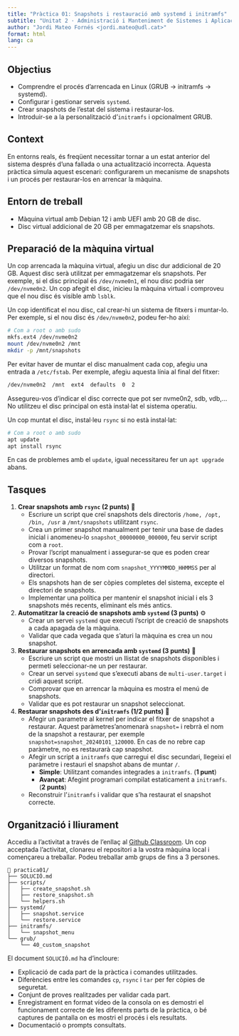 ```yaml
---
title: "Pràctica 01: Snapshots i restauració amb systemd i initramfs"
subtitle: "Unitat 2 · Administració i Manteniment de Sistemes i Aplicacions (AMSA)"
author: "Jordi Mateo Fornés <jordi.mateo@udl.cat>"
format: html
lang: ca
---
```


## Objectius
- Comprendre el procés d'arrencada en Linux (GRUB → initramfs → systemd).
- Configurar i gestionar serveis `systemd`.
- Crear snapshots de l’estat del sistema i restaurar-los.
- Introduir-se a la personalització d’`initramfs` i opcionalment GRUB.

## Context

En entorns reals, és freqüent necessitar tornar a un estat anterior del sistema després d’una fallada o una actualització incorrecta. Aquesta pràctica simula aquest escenari: configurarem un mecanisme de snapshots i un procés per restaurar-los en arrencar la màquina.

## Entorn de treball
- Màquina virtual amb Debian 12 i amb UEFI amb 20 GB de disc.
- Disc virtual addicional de 20 GB per emmagatzemar els snapshots.

## Preparació de la màquina virtual

Un cop arrencada la màquina virtual, afegiu un disc dur addicional de 20 GB. Aquest disc serà utilitzat per emmagatzemar els snapshots. Per exemple, si el disc principal és `/dev/nvme0n1`, el nou disc podria ser `/dev/nvme0n2`. Un cop afegit el disc, inicieu la màquina virtual i comproveu que el nou disc és visible amb `lsblk`.

Un cop identificat el nou disc, cal crear-hi un sistema de fitxers i muntar-lo. Per exemple, si el nou disc és `/dev/nvme0n2`, podeu fer-ho així:

```bash
# Com a root o amb sudo
mkfs.ext4 /dev/nvme0n2
mount /dev/nvme0n2 /mnt
mkdir -p /mnt/snapshots
```

Per evitar haver de muntar el disc manualment cada cop, afegiu una entrada a `/etc/fstab`. Per exemple, afegiu aquesta línia al final del fitxer:

```bash
/dev/nvme0n2  /mnt  ext4  defaults  0  2
```

:::{.callout-warning title="Advertència"}
Assegureu-vos d'indicar el disc correcte que pot ser nvme0n2, sdb, vdb,... No utilitzeu el disc principal on està instal·lat el sistema operatiu.
:::



Un cop muntat el disc, instal·leu `rsync` si no està instal·lat:

```bash
# Com a root o amb sudo
apt update
apt install rsync
```

En cas de problemes amb el `update`, igual necessitareu fer un `apt upgrade` abans.


## Tasques

1. **Crear snapshots amb `rsync` (2 punts)** 📝
   - Escriure un script que creï snapshots dels directoris `/home, /opt, /bin, /usr`  a `/mnt/snapshots` utilitzant `rsync`.
   - Crea un primer snapshot manualment per tenir una base de dades inicial i anomeneu-lo `snapshot_00000000_000000`, feu servir script com a `root`.
   - Provar l’script manualment i assegurar-se que es poden crear diversos snapshots.
   - Utilitzar un format de nom com `snapshot_YYYYMMDD_HHMMSS` per al directori. 
   - Els snapshots han de ser còpies completes del sistema, excepte el directori de snapshots.
   - Implementar una política per mantenir el snapshot inicial i els 3 snapshots més recents, eliminant els més antics.
  
2. **Automatitzar la creació de snapshots amb `systemd` (3 punts)** ⚙️
   - Crear un servei `systemd` que executi l’script de creació de snapshots a cada apagada de la màquina.
   - Validar que cada vegada que s’aturi la màquina es crea un nou snapshot.

3. **Restaurar snapshots en arrencada amb `systemd` (3 punts)** 🔄
    - Escriure un script que mostri un llistat de snapshots disponibles i permeti seleccionar-ne un per restaurar.
    - Crear un servei `systemd` que s’executi abans de `multi-user.target` i cridi aquest script.
    - Comprovar que en arrencar la màquina es mostra el menú de snapshots.
    - Validar que es pot restaurar un snapshot seleccionat.

4. **Restaurar snapshots des d’`initramfs` (1/2 punts)** 🚀
    - Afegir un parametre al kernel per indicar el fitxer de snapshot a restaurar. Aquest paràmetres'anomenarà `snapshot=` i rebrrà el nom de la snapshot a restaurar, per exemple `snapshot=snapshot_20240101_120000`. En cas de no rebre cap paràmetre, no es restaurarà cap snapshot.
    - Afegir un script a `initramfs` que carregui el disc secundari, llegeixi el paràmetre i restauri el snapshot abans de muntar `/`.
      - **Simple**: Utilitzant comandes integrades a `initramfs`. (**1 punt**)
      - **Avançat**: Afegint programari compilat estaticament a `initramfs`. (**2 punts**)
    - Reconstruir l’`initramfs` i validar que s'ha restaurat el snapshot correcte. 

  
## Organització i lliurament

Accediu a l'activitat a través de l'enllaç al [Github Classroom](https://classroom.github.com/a/MT3q9LBg). Un cop acceptada l'activitat, clonareu el repositori a la vostra màquina local i començareu a treballar. Podeu treballar amb grups de fins a 3 persones.

```text
📂 practica01/
├── SOLUCIÓ.md               
├── scripts/
│   ├── create_snapshot.sh    
│   ├── restore_snapshot.sh   
│   └── helpers.sh            
├── systemd/
│   ├── snapshot.service      
│   └── restore.service       
├── initramfs/
│   └── snapshot_menu        
└── grub/
    └── 40_custom_snapshot    
```

El document `SOLUCIÓ.md` ha d’incloure:

- Explicació de cada part de la pràctica i comandes utilitzades.
- Diferències entre les comandes `cp`, `rsync` i `tar` per fer còpies de seguretat.
- Conjunt de proves realitzades per validar cada part.
- Enregistrament en format vídeo de la consola on es demostri el funcionament correcte de les diferents parts de la pràctica, o bé captures de pantalla on es mostri el procés i els resultats.
- Documentació o prompts consultats.


